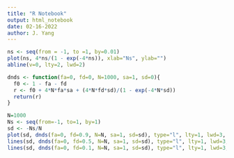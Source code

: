 ```yaml
---
title: "R Notebook"
output: html_notebook
date: 02-16-2022
author: J. Yang
---
```



```r
ns <- seq(from = -1, to =1, by=0.01)
plot(ns, 4*ns/(1 - exp(-4*ns)), xlab="Ns", ylab="")
abline(v=0, lty=2, lwd=2)
```

```r
dnds <- function(fa=0, fd=0, N=1000, sa=1, sd=0){
  f0 <- 1 - fa - fd
  r <- f0 + 4*N*fa*sa + (4*N*fd*sd)/(1 - exp(-4*N*sd))
  return(r)
}
```


```r
N=1000
Ns <- seq(from=-1, to=1, by=1)
sd <- -Ns/N
plot(sd, dnds(fa=0, fd=0.9, N=N, sa=1, sd=sd), type="l", lty=1, lwd=3, xlab="sd", ylab="dN/dS", cex.lab=1, ylim=c(0,1))
lines(sd, dnds(fa=0, fd=0.5, N=N, sa=1, sd=sd), type="l", lty=1, lwd=3, col="blue")
lines(sd, dnds(fa=0, fd=0.1, N=N, sa=1, sd=sd), type="l", lty=1, lwd=3, col="red")
```





